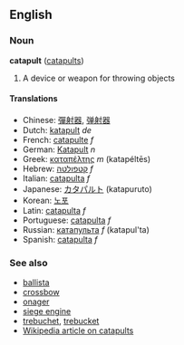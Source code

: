 ==English==
===Noun===
'''catapult''' ([[catapults]])

# A device or weapon for throwing objects

====Translations====
*Chinese: [[彈射器]], [[弹射器]]
*Dutch: [[katapult]] ''de''
*French: [[catapulte]] ''f''
*German: [[Katapult]] ''n''
*Greek: [[καταπέλτης]] ''m'' (katapéltēs)
*Hebrew: [[קטפולטה]] ''f''
*Italian: [[catapulta]] ''f''
*Japanese: [[カタパルト]] (katapuruto)
*Korean: [[노포]]
*Latin: [[catapulta]] ''f''
*Portuguese: [[catapulta]] ''f''
*Russian: [[катапульта]] ''f'' (katapul'ta)
*Spanish: [[catapulta]] ''f''

===See also===
*[[ballista]]
*[[crossbow]]
*[[onager]]
*[[siege engine]]
*[[trebuchet]], [[trebucket]]
*[[w:Catapult|Wikipedia article on catapults]]